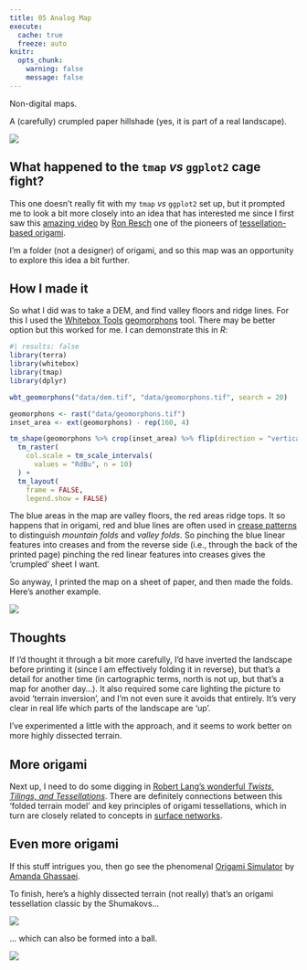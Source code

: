 ```yaml
---
title: 05 Analog Map
execute: 
  cache: true
  freeze: auto
knitr:
  opts_chunk: 
    warning: false
    message: false
---
```


Non-digital maps.

A (carefully) crumpled paper hillshade (yes, it is part of a real landscape).

![](05-crumpled-paper-hillshade.jpg)

## What happened to the `tmap` _vs_ `ggplot2` cage fight?
This one doesn't really fit with my `tmap` _vs_ `ggplot2` set up, but it prompted me to look a bit more closely into an idea that has interested me since I first saw this [amazing video](https://www.youtube.com/watch?v=UXENKmAUL0E) by [Ron Resch](https://en.wikipedia.org/wiki/Ron_Resch) one of the pioneers of [tessellation-based origami](https://en.wikipedia.org/wiki/Origami#Origami_tessellations).

I'm a folder (not a designer) of origami, and so this map was an opportunity to explore this idea a bit further.

## How I made it
So what I did was to take a DEM, and find valley floors and ridge lines. For this I used the [Whitebox Tools](https://www.whiteboxgeo.com/) [geomorphons](https://geomorphometry.org/wp-content/uploads/2021/07/StepinskiJasiewicz2011geomorphometry.pdf) tool. There may be better option but this worked for me. I can demonstrate this in _R_:

```r
#| results: false
library(terra)
library(whitebox)
library(tmap)
library(dplyr)

wbt_geomorphons("data/dem.tif", "data/geomorphons.tif", search = 20)

geomorphons <- rast("data/geomorphons.tif")
inset_area <- ext(geomorphons) - rep(160, 4)

tm_shape(geomorphons %>% crop(inset_area) %>% flip(direction = "vertical")) + 
  tm_raster(
    col.scale = tm_scale_intervals(
      values = "RdBu", n = 10)
  ) +
  tm_layout(
    frame = FALSE, 
    legend.show = FALSE)
```

The blue areas in the map are valley floors, the red areas ridge tops. It so happens that in origami, red and blue lines are often used in [crease patterns](https://en.wikipedia.org/wiki/Crease_pattern) to distinguish _mountain folds_ and _valley folds_. So pinching the blue linear features into creases and from the reverse side (i.e., through the back of the printed page) pinching the red linear features into creases gives the 'crumpled' sheet I want.

So anyway, I printed the map on a sheet of paper, and then made the folds. Here's another example.

![](05-crumpled-paper-hillshade-2.jpg)

## Thoughts
If I'd thought it through a bit more carefully, I'd have inverted the landscape before printing it (since I am effectively folding it in reverse), but that's a detail for another time (in cartographic terms, north is not up, but that's a map for another day...). It also required some care lighting the picture to avoid 'terrain inversion', and I'm not even sure it avoids that entirely. It's very clear in real life which parts of the landscape are 'up'.

I've experimented a little with the approach, and it seems to work better on more highly dissected terrain.

## More origami
Next up, I need to do some digging in [Robert Lang's wonderful _Twists, Tilings, and Tessellations_](https://langorigami.com/publication/twists-tilings-and-tessellations-mathematical-methods-for-geometric-origami/). There are definitely connections between this 'folded terrain model' and key principles of origami tessellations, which in turn are closely related to concepts in [surface networks](https://www.ucl.ac.uk/bartlett/casa/publications/2002/feb/casa-working-paper-43).

## Even more origami
If this stuff intrigues you, then go see the phenomenal [Origami Simulator](https://origamisimulator.org/) by [Amanda Ghassaei](https://amandaghassaei.com/).

To finish, here's a highly dissected terrain (not really) that's an origami tessellation classic by the Shumakovs... 

![](dragons-egg-peaks.jpg)

... which can also be formed into a ball.

![](dragons-egg-ball.jpg)
